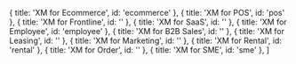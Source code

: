 
  { title: 'XM for Ecommerce', id: 'ecommerce' },
  { title: 'XM for POS', id: 'pos' },
  { title: 'XM for Frontline', id: '' },
  { title: 'XM for SaaS', id: '' },
  { title: 'XM for Employee', id: 'employee' },
  { title: 'XM for B2B Sales', id: '' },
  { title: 'XM for Leasing', id: '' },
  { title: 'XM for Marketing', id: '' },
  { title: 'XM for Rental', id: 'rental' },
  { title: 'XM for Order', id: '' },
  { title: 'XM for SME', id: 'sme' },
]

<HeroPattern />
